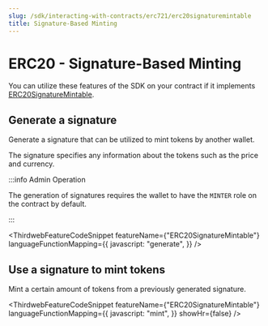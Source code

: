 ```yaml
---
slug: /sdk/interacting-with-contracts/erc721/erc20signaturemintable
title: Signature-Based Minting
---
```



# ERC20 - Signature-Based Minting

You can utilize these features of the SDK on your contract if it implements [ERC20SignatureMintable](/contract-kit/erc20signaturemintable).

<div className="row" style={{ marginBottom: 24 }}>
  <div className="col col--12" style={{ marginTop: 8 }}>
    <QuickstartCard
      name="Learn how to implement ERC20SignatureMintable"
      link={"/contract-kit/erc20signaturemintable"}
      image="/assets/icons/general.png"
    />
  </div>
</div>

## Generate a signature

Generate a signature that can be utilized to mint tokens by another wallet.

The signature specifies any information about the tokens such as the price and currency.

:::info Admin Operation

The generation of signatures requires the wallet to have the `MINTER` role on the contract by default.

:::

<ThirdwebFeatureCodeSnippet
  featureName={"ERC20SignatureMintable"}
  languageFunctionMapping={{
    javascript: "generate",
  }}
/>

## Use a signature to mint tokens

Mint a certain amount of tokens from a previously generated signature.

<ThirdwebFeatureCodeSnippet
  featureName={"ERC20SignatureMintable"}
  languageFunctionMapping={{
    javascript: "mint",
  }}
  showHr={false}
/>
